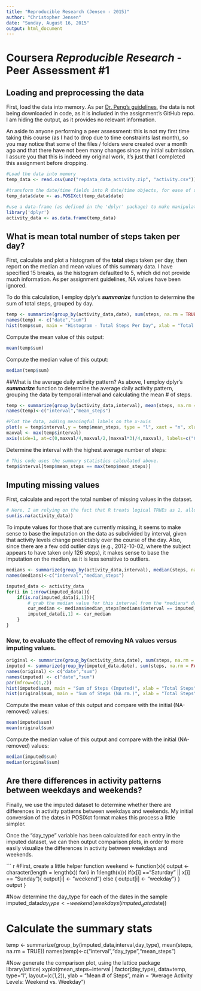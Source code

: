 ```yaml
---
title: "Reproducible Research (Jensen - 2015)"
author: "Christopher Jensen"
date: "Sunday, August 16, 2015"
output: html_document
---
```


Coursera *Reproducible Research* - Peer Assessment #1
===============================================================================

## Loading and preprocessing the data

First, load the data into memory. As per [Dr. Peng's guidelines](https://github.com/ChristopherJonJensen/RepData_PeerAssessment1/blob/master/README.md), the data is not being downloaded in code, as it is included in the assignment's GitHub repo. I am hiding the output, as it provides no relevant information.

An aside to anyone performing a peer assessment: this is not my first time taking this course (as I had to drop due to time constraints last month), so you may notice that some of the files / folders were created over a month ago and that there have not been many changes since my initial submission. I assure you that this is indeed my original work, it's just that I completed this assignment before dropping.

``` r
#Load the data into memory
temp_data <- read.csv(unz("repdata_data_activity.zip", "activity.csv"))

#transform the date/time fields into R date/time objects, for ease of use
temp_data$date <- as.POSIXct(temp_data$date)

#use a data-frame (as defined in the 'dplyr' package) to make manipulating the data easier)
library('dplyr')
activity_data <- as.data.frame(temp_data)
```

## What is mean total number of steps taken per day?
First, calculate and plot a histogram of the **total** steps taken per day, then report on the median and mean values of this summary data. I have specified 15 breaks, as the histogram defaulted to 5, which did not provide much information. As per assignment guidelines, NA values have been ignored. 

To do this calculation, I employ dplyr's ***summarize*** function to determine the sum of total steps, grouped by day.

``` r
temp <- summarize(group_by(activity_data,date), sum(steps, na.rm = TRUE))
names(temp) <- c("date","sum")
hist(temp$sum, main = "Histogram - Total Steps Per Day", xlab = "Total Steps", breaks = 15)
```

Compute the mean value of this output:
``` r
mean(temp$sum)
```

Compute the median value of this output:
``` r
median(temp$sum)
```

##What is the average daily activity pattern?
As above, I employ dplyr's ***summarize*** function to determine the average daily activity pattern, grouping the data by temporal interval and calculating the mean # of steps.

``` r
temp <- summarize(group_by(activity_data,interval), mean(steps, na.rm = TRUE))
names(temp)<-c("interval","mean_steps")

#Plot the data, adding meaningful labels on the x-axis
plot(x = temp$interval,y = temp$mean_steps, type = "l", xaxt = "n", xlab="Time (Interval = 5 Minutes)" , ylab = "Mean # of Steps", main="Average Activity Pattern")
maxval <- max(temp$interval)
axis(side=1, at=c(0,maxval/4,maxval/2,(maxval*3)/4,maxval), labels=c("0:00","6:00","12:00","18:00","24:00"))
```

Determine the interval with the highest average number of steps:
``` r
# This code uses the summary statistics calculated above.
temp$interval[temp$mean_steps == max(temp$mean_steps)]
```

## Imputing missing values

First, calculate and report the total number of missing values in the dataset.
``` r
# Here, I am relying on the fact that R treats logical TRUEs as 1, allowing them to be summed.
sum(is.na(activity_data))
```

To impute values for those that are currently missing, it seems to make sense to base the imputation on the data as subdivided by interval, given that activity levels change predictably over the course of the day. Also, since there are a few odd outlier days (e.g., 2012-10-02, where the subject appears to have taken only 126 steps), it makes sense to base the imputation on the median, as it is less sensitive to outliers.

``` r
medians <- summarize(group_by(activity_data,interval), median(steps, na.rm = TRUE))
names(medians)<-c("interval","median_steps")

imputed_data <- activity_data
for(i in 1:nrow(imputed_data)){
    if(is.na(imputed_data[i,1])){
        # grab the median value for this interval from the *medians* data frame (calculated above)
        cur_median <- medians$median_steps[medians$interval == imputed_data$interval[i]]
        imputed_data[i,1] <- cur_median
    }
}
```

### Now, to evaluate the effect of removing NA values versus imputing values.

``` r
original <- summarize(group_by(activity_data,date), sum(steps, na.rm = TRUE))
imputed <- summarize(group_by(imputed_data,date), sum(steps, na.rm = FALSE))
names(original) <- c("date","sum")
names(imputed) <- c("date","sum")
par(mfrow=c(1,2))
hist(imputed$sum, main = "Sum of Steps (Imputed)", xlab = "Total Steps", breaks=15)
hist(original$sum, main = "Sum of Steps (NA rm.)", xlab = "Total Steps", breaks=15)
```

Compute the mean value of this output and compare with the initial (NA-removed) values:
``` r
mean(imputed$sum)
mean(original$sum)
```

Compute the median value of this output and compare with the initial (NA-removed) values:
``` r
median(imputed$sum)
median(original$sum)
```

## Are there differences in activity patterns between weekdays and weekends?
Finally, we use the imputed dataset to determine whether there are differences in activity patterns between weekdays and weekends. My initial conversion of the dates in POSIXct format makes this process a little simpler.

Once the "day_type" variable has been calculated for each entry in the imputed dataset, we can then output comparison plots, in order to more easily visualize the differences in activity between weekdays and weekends.

``` r
#First, create a little helper function
weekend <- function(x){
    output <- character(length = length(x))
    for(i in 1:length(x)){
        if(x[i] =="Saturday" || x[i] == "Sunday"){
            output[i] <- "weekend"}
        else {
            output[i] <- "weekday"}
    }
    output
}

#Now determine the day_type for each of the dates in the sample
imputed_data$day_type <- weekend(weekdays(imputed_data$date))

# Calculate the summary stats
temp <- summarize(group_by(imputed_data,interval,day_type), mean(steps, na.rm = TRUE))
names(temp)<-c("interval","day_type","mean_steps")

#Now generate the comparison plot, using the lattice package
library(lattice)
xyplot(mean_steps~interval | factor(day_type), data=temp, type="l", layout=(c(1,2)), ylab = "Mean # of Steps", main = "Average Activity Levels: Weekend vs. Weekday")